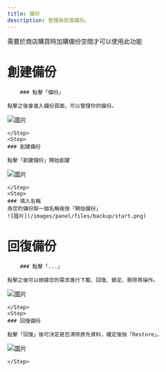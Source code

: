 ```yaml
---
title: 備份
description: 管理與恢復備份。
---
```



<Callout title="警告" type="warn">
	需要於商店購買時加購備份空間才可以使用此功能
</Callout>

# 創建備份
<Steps>
	<Step>
  
		### 點擊「備份」
    
    點擊之後會進入備份頁面，可以管理你的備份。

![圖片](/images/panel/files/backup/manage.png)

    </Step>
    <Step>
    ### 創建備份

    點擊「創建備份」開始創建

![圖片](/images/panel/files/backup/create.png)

    </Step>
    <Step>
	### 填入名稱
	為您的備份取一個名稱後按「開始備份」
	![圖片](/images/panel/files/backup/start.png)

</Step>
</Steps>

# 回復備份
<Steps>
	<Step>
  
		### 點擊「...」
    
    點擊之後可以根據您的需求進行下載、回復、鎖定、刪除等操作。


![圖片](/images/panel/files/backup/restore.png)

    </Step>
    <Step>
    ### 回復備份

    點擊「回復」後可決定是否清除原先資料，確定後按「Restore」。

![圖片](/images/panel/files/backup/confirm.png)

    </Step>
</Steps>